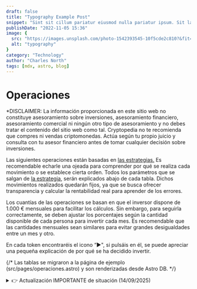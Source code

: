 ```yaml
---
draft: false
title: "Typography Example Post"
snippet: "Sint sit cillum pariatur eiusmod nulla pariatur ipsum. Sit laborum anim qui mollit tempor pariatur nisi minim dolor. Aliquip et adipisicing sit sit fugiat"
publishDate: "2022-11-05 15:36"
image: {
  src: "https://images.unsplash.com/photo-1542393545-10f5cde2c810?&fit=crop&w=430&h=240",
  alt: "typography"
}
category: "Technology"
author: "Charles North"
tags: [mdx, astro, blog]
---
```


<h1 class= "text-5xl font-bold text-center tracking-wide">Operaciones</h1>

<div class="prose prose-lg max-w-none mt-6 prose-h3:underline prose-p:text-justify text-justify">

<p class="text-red-500 no-underline tracking-tighter text-lg/6">*DISCLAIMER: La información proporcionada en este sitio web no constituye asesoramiento sobre inversiones, asesoramiento financiero, asesoramiento comercial ni ningún otro tipo de asesoramiento y no debes tratar el contenido del sitio web como tal. Cryptopedia no te recomienda que compres ni vendas criptomonedas. Actúa según tu propio juicio y consulta con tu asesor financiero antes de tomar cualquier decisión sobre inversiones.</p>

<p class="tracking-tight text-lg/6">Las siguientes operaciones están basadas en <a href="/estrategias" class="text-blue-500 underline">las estrategias.</a> Es recomendable echarle una ojeada para comprender por qué se realiza cada movimiento o se establece cierta orden. Todos los parámetros que se salgan de <a href="/estrategias/estrategia" class="text-blue-500 underline">la estrategia</a>, serán explicados abajo de cada tabla. Dichos movimientos realizados quedarán fijos, ya que se busca ofrecer transparencia y calcular la rentabilidad real para aprender de los errores.</p>

<p class="tracking-tight text-lg/6 italic">Los cuantías de las operaciones se basan en que el inversor dispone de 1.000 € mensuales para facilitar los cálculos. Sin embargo, para seguirla correctamente, <a class="bold">se deben ajustar los porcentajes según la cantidad disponible de cada persona para invertir cada mes.</a> Es recomendable que las cantidades mensuales sean similares para evitar grandes desigualdades entre un mes y otro.</p>

<p class="tracking-tight text-lg/6">En cada token encontraréis el icono “►", si pulsáis en él, se puede apreciar una pequeña explicación de por qué se ha decidido invertir.</p>

{/* Las tablas se migraron a la página de ejemplo (src/pages/operaciones.astro) y son renderizadas desde Astro DB. */}

<details class="mb-2">

  <a name="14-09"></a>

  <summary class="cursor-pointer text-red-500 text-lg font-semibold items-center ml-2 text-left">👉 Actualización IMPORTANTE de situación (14/09/2025)</summary>
  <div class="max-h-[36rem] overflow-y-auto p-4 border border-gray-200 rounded-xl text-[13px] sm:text-base md:text-lg shadow-lg mt-2">

  <p class="text-red-500 no-underline tracking-tighter text-lg/6 -mt-6">

#### <a class="underline text-lg md:text-xl">Resumen Píldora</a>

Han pasado 5 meses desde la última actualización y la página ha tenido poca actividad, pero **volvemos a ponernos serios con la operativa**.  

¿Qué ha ocurrido desde entonces?  

- **<a target="_blank" href="https://cryptopedia-com.web.app/operaciones#gold" class="text-blue-500 underline">El oro marcó nuevos máximos históricos</a>** (conviene vigilarlo por si repite grandes movimientos). Aunque su crecimiento se estabilizó, fue suficiente para impulsar a BTC a nuevos máximos y reducir su dominancia.  

- **<a target="_blank" href="https://cryptopedia-com.web.app/operaciones#M2-OK" class="text-blue-500 underline">La M2 también siguió subiendo</a>, aunque con menos fuerza**. Aun así, la bajada de 25 o 50 puntos básicos de esta semana por parte de la FED puede dar un empujón extra.  

- **<a target="_blank" href="https://cryptopedia-com.web.app/operaciones#ETH-OK" class="text-blue-500 underline">con ETH se cumplió lo esperado</a>: grandes rentabilidades**. Sin embargo, *la caída de la dominancia no viene de memecoins ni altcoins menores, que siguen teniendo bastante potencial.*  

**Entramos en una nueva fase.** Todavía *hay tiempo para acumular algunas alts y esperamos correcciones, pero empezamos a rotar hacia la búsqueda de oportunidades más concretas*. Este paso es crucial: **puede marcar la diferencia entre un mal rendimiento y uno increíble.**  

<details>
<summary class="cursor-pointer">👉 **TEXTO COMPLETO (14/09/2025)**</summary>

**<a class="text-[18px] sm:text-[1.4rem] md:text-[1.45rem] block text-center underline mt-8">Contexto macroeconómico:</a>**

<img src="https://i.ibb.co/F4m3tDZJ/tipos.png" alt="Bajada de tipos" class="my-4 mx-auto" />

En la imagen *se muestran los tipos de interés de los principales bancos centrales*. La destaco porque puede ser clave en las próximas semanas. Y aunque parte ya esté descontado, hay dos razones para vigilarlo:  

- **Una bajada de tipos aumenta el valor presente de las inversiones más arriesgadas** (con mayor rentabilidad exigida si se descuentan a un menor tipo de interés se vuelven más atractivas).  
- También **incrementa la liquidez hacia la renta variable, ya que depósitos y renta fija pública suelen rendir menos que la inflación**. Además, si los tipos vuelven a subir, el valor de la renta fija en el mercado secundario cae, lo que incentiva mover fondos hacia activos de más riesgo e incertidumbre.  

---

**<a class="text-[18px] sm:text-[1.4rem] md:text-[1.45rem] block text-center underline mt-8">Dominancia y Total 3:</a>**

<img src="https://i.ibb.co/7t7CW97B/btc-dominance.png" alt="BTC dominance" class="my-4 mx-auto" />

Tras más de 2 años de subida, **la dominancia de BTC bajó con fuerza este verano, <a target="_blank" href="https://cryptopedia-com.web.app/estrategias/estrategia#0-2" class="text-blue-500 underline">tal y como señalaba la estrategia</a>**. Lo normal es que la tendencia bajista continúe, aunque *a corto plazo BTC podría subir y con ello repuntar un poco la dominancia. Eso nos daría margen para movernos.*  

<img src="https://i.ibb.co/RkXtbjXm/Total-3.png" alt="Total3" class="my-4 mx-auto" />

El **Total3** (valor de todas las cryptos menos BTC y ETH) **subió, lo que es buena señal, pero sigue algo rezagado respecto a BTC**. A finales de 2024 estaba al mismo nivel que ahora, pero BTC todavía no había alcanzado los 100k $, y hoy ya cotiza un 20% por encima.  
A destacar: la fuerza de ETH, que desde finales de 2024 ha crecido más de un 30%.  

---

**<a class="text-[18px] sm:text-[1.4rem] md:text-[1.45rem] block text-center underline mt-8">COMIENZA LA ROTACIÓN !!!:</a>**

**Damos por casi imposible que la dominancia alcance <a target="_blank" href="https://cryptopedia-com.web.app/estrategias/estrategia#f1escalon3" class="text-blue-500 underline">el tercer escalón de subida</a>. Por eso, aunque creemos que seguimos en la <a target="_blank" href="https://cryptopedia-com.web.app/estrategias/estrategia#0-1" class="text-blue-500 underline">fase 1 (subida)</a>, ya nos preparamos con calma para <a target="_blank" href="https://cryptopedia-com.web.app/estrategias/estrategia#0-2" class="text-blue-500 underline">la fase 2 (bajada)</a>.** 

Nuestra estrategia será hacer **pequeñas operaciones y dejar muchas órdenes**. La clave está en aprovechar los BTC acumulados, que ahora funcionan como liquidez: *tenemos Euros, USDC y BTC listos para compras.*  
La gran pregunta es: **¿qué altcoins comprar y qué indicadores usar para decidirnos?**  

La respuesta combina **experiencia** (sin ella sería ir “como pollo sin cabeza”) y varios apoyos secundarios:  
- *Análisis técnico* (<a target="_blank" href="https://www.coingecko.com/" class="text-blue-500 underline">Coingecko</a>, <a target="_blank" href="https://coinmarketcap.com/" class="text-blue-500 underline">Coinmarketcap</a>)  
- *Fundamentales* (<a target="_blank" href="https://cryptorank.io/" class="text-blue-500 underline">Cryptorank</a>)  
- *Tokenomics* (<a target="_blank" href="https://tokenomist.ai/" class="text-blue-500 underline">Tokenomist</a>)  
- *Onchain* (<a target="_blank" href="https://tokenterminal.com/explorer" class="text-blue-500 underline">TokenTerminal</a>)  
- *Tendencias en redes sociales* (<a target="_blank" href="https://app.santiment.net/labs/trends/explore" class="text-blue-500 underline">Santiment/Trends</a>)  

Mis apuestas personales para esta rotación:  

- **LINK**: El oráculo que conecta datos reales con blockchains. Está en todos lados. No será la que más suba, pero es un valor seguro. Saldría a partir de 0,0005 BTC, aunque siempre mantendré algo.  
- **ADA**: Ecosistema en pleno desarrollo, con la ambición de superar a ETH. Una de mis favoritas junto a LINK. Creo que tiene potencial de llegar hasta 0,0000278 BTC, aunque también me quedaría con un pellizco  
- **HYPE**: Se trata de un protocolo descentralizado que permite realizar operaciones pidiendo prestado con garantías. Ha mostrado una gran robustez y es un síntoma claro de que las finanzas están empezando a cambiar para siempre
- **SUI**:  Este proyecto pretende democratizar el acceso y desarrollo de contratos inteligentes de una forma ágil y económica, cuenta con nombres importantes y está siendo muy potenciada desde Asia
- **XMR**: El “Bitcoin prohibido”. Si llegan restricciones o persecuciones, esta cripto sería líder en un escenario de control absoluto. (Aunque claro, Bitcoin seguiría funcionando). La mantendré siempre por lo que pueda ocurrir, pues con esta no busco rentabilidad, si no protección. 
- **ONDO**: Enfocada en la tokenización de activos, se encuentra muy bien posicionada al igual que LINK y podrá contar con grandes apoyos. Se encuentra en prácticamente mínimos históricos con respecto a BTC

Además, ya tenemos bastante ETH acumulado (a buen precio) y otras monedas de menor peso que conviene mantener.  

</details>

  <div class="text-left mt-20">
    <h2 class="text-2xl font-bold mt-6"><mark>(Antiguo) Actualización (16/04/2025)</mark></h2>
  </div>

    #### <a class="underline text-lg md:text-xl">Resumen Píldora</a>

    ⚠️ ***Nos encontramos ante un punto de inflexión en los mercados:*** La estrategia sigue siendo válida, pero <a target="_blank" href="https://x.com/DegenerateNews/status/1911481171453575231?t=V92aNWvL-5JekDazpsxjhQ&s=09" class="text-blue-500 underline">el nuevo paradigma de guerra de divisas está "redefiniendo las reglas del juego"</a>.
    
    Estamos entrando en una fase donde las divisas **pierden protagonismo frente a la necesidad urgente de proteger las industrias locales**. No es casualidad que el oro esté escalando con semejante agresividad.

    Nuestra respuesta será **aumentar la frecuencia de compras**, iniciando un proceso de acumulación más intensivo este mes. Sin embargo, lo haremos **con criterio y prudencia**, adaptándonos a las señales del mercado.

    <details>
    <summary class="cursor-pointer">👉 **TEXTO COMPLETO (16/04/2025 - Contenido bastante técnico)**</summary>

    **<a class="text-[18px] sm:text-[1.4rem] md:text-[1.45rem] block text-center underline mt-8">Situación actual y contexto breve:</a>**

    <img src="https://i.ibb.co/KzQ61jWt/gold-10-year-o-x-usd.png" alt="Oro 10 años" class="my-4 mx-auto" />

    Cómo vemos en la gráfica el precio del oro marca un nuevo record histórico cada día que pasa. Hoy sin ir más lejos ha subido 100$ (incrementando un 3% aproximadamente en un solo día, algo muy inusual). <a target="_blank" href="https://www.youtube.com/watch?v=DKXmDn93wEc" class="text-blue-500 underline">Lo que preocupa no es su precio, si no su tasa de crecimiento</a>. Básicamente ha aumentado su velocidad de crecimiento hasta ir demasiado rápido y esto es una alerta que deberíamos vigilar.

    No solo el oro está sufriendo rápidos movimientos rápidos. Concretamente el Dolar estadounidense ha bajado muy bruscamente frente a muchas divisas, mientras que el precio de los bonos también ha caído con fuerza.

    <a name="gold"></a>

    En mi opinión **<a target="_blank" href="https://youtu.be/TFICaqvGwC0?si=jdd_XUmptGv5o9wh" class="text-blue-500 underline">Bitcoin que es un activo estratégico va a comenzar a correlacionar con el oro</a>**, que siempre ha sido su competidor natural. Aunque últimamente los inversores lo habían considerado un activo técnologico <a target="_blank" href="https://lh7-rt.googleusercontent.com/docsz/AD_4nXdCszppejE8BZjrXK7uaxFMlZAH5royLq9ppz7KW7mlNEHyJMb9bI77HTkR0eJSNfuBMFl_rSjSgDbkWfwbxW6J3Onpe_VzWW8v96bGUin5hta9mcty7VYasuECNdXf9aTgjL5o9A?key=6pVw-oQObRgMRsTfS4uelkPh" class="text-blue-500 underline">(Vease la correlación con el Nasdaq)</a>.

    <a target="_blank" href="https://now.tufts.edu/2025/03/25/why-price-gold-so-high" class="text-blue-500 underline">El oro no vale prácticamente nada si no es reserva de valor o refugio de valor</a> (Su precio no depende apenas de sus usos orfebres o industriales). Es por ello que relacionamos su precio directamente con su uso como **activo real con su utilidad principal en la de reserva de valor**. En este sentido y esto algo de lo que ya <a href="/blog/bitcoin-porqué#reserva" class="text-blue-500 underline">se habló en el blog</a> Bitcoin en términos de coste es muy superior (mucho más barato) y por tanto mucho más útil como reserva de valor que es por lo que hay un serio deseo en estos momentos de inestabilidad política y diplomática.

    **<a target="_blank" href="https://vm.tiktok.com/ZNdFb4YDU/" class="text-[18px] sm:text-[1.4rem] md:text-[1.45rem] block text-center underline mt-8">¿Qué parece estar pasando? (Una ligera lección macroeconómica con tintes libertarios)</a>**

    ¿Conocéis el refrán "no viene el lobo hasta que llega"? Pues bien, parece que está llegando. Y no es necesariamente algo malo, sino simplemente **diferente**.

    **Aclaración: Los gobiernos tienen fuertes incentivos para mantener los tipos de interés lo más bajos posible**. Uno de los motivos principales detrás de la creación de Bitcoin fue precisamente ese. La inflación, aunque importante, suele preocuparles menos, sobre todo si consiguen disimular su verdadero impacto. De hecho, una inflación moderada ayuda a reducir el peso real de la deuda pública y, al mismo tiempo, los tipos bajos estimulan el empleo, algo que agrada a los votantes. El problema es que esto termina deteriorando la calidad del dinero que usamos.

    **El dinero no es un bien en sí**, porque no tiene valor intrínseco: es simplemente un papel o un apunte contable. **En realidad, es un activo financiero**: el pasivo de los bancos centrales. Para respaldarlo, estos bancos mantienen reservas, normalmente compuestas por deuda pública, divisas extranjeras y oro.

    En el contexto actual, donde cada país protege sus propios intereses, <a class="font-bold underline">surgen dos problemas clave:</a>

    - La **deuda pública es menos demandada por inversores extranjeros**, lo que complica su colocación.

    - **Las divisas extranjeras han perdido atractivo** como reserva.

    Por eso, **<a target="_blank" href="https://www.youtube.com/watch?v=4HlQk0khiYw&t=256s" class="text-blue-500 underline">el oro se perfila como la mejor alternativa</a>** para respaldar el pasivo de los bancos centrales y, al mismo tiempo, proteger el valor de los activos que tienen —es decir, la deuda pública. Por otro lado también permite a los ciudadanos protegerse se la bajada de tipos de interés que impulsan la actividad (o al menos ayuda a que no se deprima) con el coste de la potencial depreciación de las monedas y depósitos bancarios.

    Pero esto es solo la punta del iceberg. La situación se agrava cuando entra en juego el comercio internacional, que afecta directamente al empleo. Los gobiernos, con tal de protegerlo, están dispuestos a tolerar una mayor inflación, siempre que puedan hacerla parecer más baja de lo que es <a target="_blank" href="https://www.evobanco.com/ayuda/al-dia-con-EVO/finanzas/que-es-la-curva-de-phillips-y-que-explica/" class="text-blue-500 underline">(véase la curva de Phillips)</a>. Así, quienes mantengan su empleo y sus salarios podrán seguir consumiendo productos nacionales, evitando una caída drástica de la actividad económica, incluso si otras monedas se hubieran depreciado mucho frente a otras divisas.

    Por eso, aunque muchos gobernantes y burócratas ya lo harían por convicción y de manera discreta, ahora se ven obligados a **frenar una rápida apreciación de sus monedas frente al dólar estadounidense**. La manera más eficaz de lograrlo es mediante políticas que **debiliten sus divisas**, como la **bajada de los tipos de interés**. Esto desincentiva la entrada de capital extranjero, ya que los inversores buscan tipos reales más altos. Como resultado, la divisa se deprecia. **Un ejemplo cercano lo veremos mañana, cuando el BCE baje los tipos de interés**, aunque hoy Canadá haya optado por mantenerlos estables.

    <a name="M2-OK"></a>
    **<a class="text-[18px] sm:text-[1.4rem] md:text-[1.45rem] block text-center underline mt-8">Otra razón para ser alcistas: una correlación clara</a>**

    <img src="https://i.ibb.co/S7DDk0JJ/Captura-de-pantalla-2025-04-16-212753.jpg" alt="M2 VS BTC" class="my-4 mx-auto" />

    No entraremos en los matices de la M2, pero basta con decir que representa una buena aproximación de la cantidad de dinero en circulación. Como muestra el gráfico, esta cifra no deja de crecer, especialmente en los últimos meses, alcanzando ritmos que no veíamos desde 2020

    ¿Y cómo nos afecta? Desde 2013, cuando Bitcoin comenzó a estabilizarse y dejar de ser una curiosidad, su precio ha mostrado una fuerte correlación con la expansión de la M2. En el contexto actual —con riesgos laborales elevados y escaso margen para endurecer la política monetaria— **no parece probable que se reduzca la liquidez, lo cual favorece el entorno para Bitcoin**.

    **<a class="text-[18px] sm:text-[1.4rem] md:text-[1.45rem] block text-center underline mt-8">Mantenemos la estrategia, aunque cambian las circunstancias</a>**

    <img src="https://i.ibb.co/5xBnZwgd/Captura-de-pantalla-2025-04-16-204219.jpg" alt="1 ETH = ? BTC" class="my-4 mx-auto" />

    El contexto ha cambiado, y es clave entenderlo. La situación actual, donde **el oro gana peso frente al comercio global**, no beneficia especialmente a las bolsas. Tradicionalmente, hay una correlación negativa entre oro y renta variable, y **más gasto público o planes Next Generation no siempre soportará buenos beneficios empresariales**.

    En este escenario, **Bitcoin podría salir reforzado** como competidor directo del oro. En cambio, las otras criptomonedas con componente más empresarial pueden verse perjudicadas. Por eso, no sería sorprendente alcanzar el **<a href="/estrategias/estrategia#f1escalon3" class="text-blue-500 underline">tercer escalón de dominancia de BTC</a>** en las próximas semanas.

    <a name="ETH-OK"></a>
    **<a class="text-[14px] sm:text-[1.1rem] md:text-[1.15rem] underline mt-4 font-bold">Entonces ¿Ha sido un error la estrategia?</a>**

    Bajo mi punto de vista no. Y tampoco voy a pasar mis altcoins a BTC ya mismo.

    El objetivo de esta estrategia, desde el inicio de esta página, ha sido **superar la rentabilidad de BTC en el corto plazo**. Pongamos un escenario de ejemplo muy favorable para Bitcoin:

    - El oro sube con fuerza.
    - Los tipos de interés bajan ligeramente.
    - La bolsa se mantiene medianamente estable.

    En ese caso, si 1 ETH vuelve a valer 0.04 BTC (muy por debajo de los 0.08 que vimos en 2023 y de los 0.12 que vimos en 2017), a precio actuales habríamos duplicado nuestra rentabilidad solo con ETH. Y eso sin contar a ADA (con potencial de x3), FET (x5)... y otras.

    **<a class="text-[18px] sm:text-[1.4rem] md:text-[1.45rem] block text-center underline mt-8">Conclusiones fundamentales (16/04/2025)</a>**

    **No espero una debacle global inmediata, pero sí una transición complicada**, difícil de contener, especialmente en lo que respecta a la dinámica alcista del oro.
    
    Los gobiernos **no pueden permitirse un desplome del dólar frente a sus monedas**, porque perderían competitividad comercial (a menos que se lograra una alianza coordinada de todos los países excepto EE.UU., algo improbable en el corto plazo). No espero una autarquía generalizada, pero **la curva de Phillips se impone**, y es evidente que **los países priorizarán frenar el desempleo aunque con ello aumente la inflación. Esto lleva pasando milenios**.

    **<a class="text-[14px] sm:text-[1.1rem] md:text-[1.15rem] underline mt-4 font-bold">Plan de acción</a>**

    1. **Mantener la calma y seguir con la estrategia** imitando el comportamiento del oro. *Aumentar progresivamente las compras de BTC* a medida que el oro mantenga su senda alcista.

    2. **Seguir comprando altcoins**, evitando memecoins y low caps hasta que BTC supere sus máximos anteriores. *Esperando precios inferiores*, parece más factible que nunca <a href="/estrategias/estrategia#f1escalon3" class="text-blue-500 underline">el tercer escalón</a>.

    3. **Incrementar las compras mensuales hasta el 60% de lo disponible**, especialmente si los precios se mantienen estables. En caso de caídas significativas o si <a target="_blank" href="https://es.tradingview.com/symbols/BTC.D/" class="text-blue-500 underline">la dominancia de BTC</a> se dispara, se podría invertir hasta el 100% del capital mensual disponible, e incluso utilizar parte del acumulado en meses anteriores.
    </details>

    <div class="text-left mt-20">
      <h2 class="text-2xl font-bold mt-6"><mark>(Antiguo) Actualización (08/04/2025)</mark></h2>
    </div>

    #### <a class="underline text-lg md:text-xl">Resumen Píldora</a>

    Estamos cerca del límite superior <a href="/estrategias/estrategia#f1escalon2" class="text-blue-500 underline">del segundo escalón</a> en ETH, una zona atractiva para comprar Altcoins. La situación macro es incierta debido a los aranceles y la presión inflacionaria, lo que podría prolongar la corrección en las bolsas. Se esperan más caídas, pero BTC podría rebotar, reduciendo oportunidades en Altcoins. Es clave aprovechar las bajadas para acumular.

<details>
    <summary class="cursor-pointer">👉 **TEXTO COMPLETO (08/04/2025)**</summary>

    - **Evolución de <a href="/estrategias/estrategia" class="text-blue-500 underline">la estrategia</a>:**

    Aunque aún no hemos alcanzado el límite superior <a href="/estrategias/estrategia#f1escalon2" class="text-blue-500 underline">del segundo escalón</a>, nos encontramos muy cerca. Esta zona, especialmente entre los 1.252 y 900 $ por ETH, históricamente ha sido atractiva para adquirir Altcoins. Por debajo de esos niveles, el escenario se vuelve más incierto, con posibilidad de rebote débil y rumbo hacia <a href="/estrategias/estrategia#f1escalon3" class="text-blue-500 underline">el tercer escalón</a>, una zona en la que no se operará hasta alcanzar el último tramo.
      
    - **Respecto a la situación macro:**

    Los aranceles no benefician a nadie en el contexto actual, ya que reducen la eficiencia del comercio sin posibilidad de recuperación. Es probable que se llegue a acuerdos pronto, aunque todo apunta a un error estratégico de Trump. Además, con los buenos datos de empleo y la presión inflacionaria derivada de los aranceles, es poco probable que se produzcan bajadas de tipos de interés. En cuanto a las bolsas, la corrección ha sido rápida pero no especialmente profunda. Aún podría prolongarse, y estimo un posible rebote en el SP500 entre los 3.700 y 4.800 $.

    - **Conclusión:**

    Es probable que veamos más caídas en los próximos días o semanas. Sin embargo, BTC podría rebotar en cualquier momento hacia nuevos máximos, lo que reduciría <a target="_blank" href="https://es.tradingview.com/symbols/BTC.D/" class="text-blue-500 underline">la dominancia</a> y alejaría las oportunidades de compra en Altcoins, por este motivo es importante aprovechar las bajadas para acumular promediando el precio.
</details>  
    <div class="text-left mt-20">
      <h2 class="text-2xl font-bold mt-6"><mark>(Antiguo) Actualización (28/02/2025)</mark></h2>
    </div>

    #### <a class="underline text-lg md:text-xl">Resumen Píldora</a>
    
    Estamos en una situación de alta volatilidad, pero los indicadores que seguimos son positivos. Es más importante que nunca gestionar bien el riesgo. <a href="/estrategias/estrategia" class="text-blue-500 underline">la estrategia</a> sigue tal y cómo se planificó (aunque hay que vigilar zonas clave). Espero que BTC se encuentre entre los 64k$ y 90k$ en los próximos meses, es importante vigilar <a target="_blank" href="https://es.tradingview.com/symbols/BTC.D/" class="text-blue-500 underline">la dominancia</a>.   

<details>
    <summary class="cursor-pointer">👉 **TEXTO COMPLETO (28/02/2025)** *(Ante la situación actual, considero fundamental explicar con claridad las estrategias adoptadas y el panorama en el que nos encontramos:)*</summary>

    - **Visión alcista y gestión del riesgo:**
    
    Cada acción de Cryptopedia queda registrada de forma transparente y nada se manipula o borra.

    Mantengo una visión positiva a medio plazo, respaldada por indicadores clave como el hashrate global, las perspectivas de los tipos de interés y la entrada favorable de los ETF desde su creación. Dadas la volatilidad y el riesgo inherentes son elevados, hemos implementado ligeras medidas de cobertura —como el seguro de subida en BTC— para protegernos ante escenarios adversos a <a href="/estrategias/estrategia" class="text-blue-500 underline">la estrategia</a>. Más allá de ello, se han ido realizando pequeñas entradas parciales en función de la liquidez disponible, lo que ha permitido reservar de media el 85% de los fondos para aprovechar mejores oportunidades; estos movimientos se reflejan en una nueva tabla que se actualizará mensualmente fruto del % Gastado (operaciones realizadas) sobre el total disponible mensualmente "100 $ mensuales".

    - **Evolución de <a href="/estrategias/estrategia" class="text-blue-500 underline">la estrategia</a>:**
    
    Los resultados no realizados pueden mostrar rentabilidades negativas (la mayoría de compras están en perdidas), pero esto era parte del plan. Hemos completado exitosamente el <a href="/estrategias/estrategia#f1escalon1" class="text-blue-500 underline">primer y parte del segundo escalón de compra</a>, y las últimas adquisiciones han resultado ligeramente favorables frente a BTC, gracias a <a target="_blank" href="https://es.tradingview.com/symbols/BTC.D/" class="text-blue-500 underline">la disminución de su dominancia</a>. Para que las operaciones sigan siendo viables (escenario alcista al medio plazo), BTC no debería mantenerse por debajo de 75 k USD durante más de dos semanas ni por debajo de 64 k USD por más de cinco días; de ocurrir lo contrario, se trataría de una señal negativa que requeriría ajustar dicha estrategia.  Otro factor clave será el tiempo en el cual estemos por debajo de los 120, 150, 170k anhelados. Tenemos un margen de entre 10 a 30 meses para que suceda. Si finalmente se retrasa de esa fecha o nunca se da, obviamente habrá sido una estrategia perdedora.

    - **Perspectivas a corto plazo:**
    
    Las posiciones apalancadas y el comportamiento del mercado bursátil, dada su correlación con BTC, influirán en el próximo movimiento en el corto plazo. Aunque me mantengo cauto, considero poco probable que BTC caiga por debajo de 64 k USD, y existe la posibilidad de que retome niveles cercanos a 90 k USD. La resistencia observada en el <a href="/estrategias/estrategia#f1escalon2" class="text-blue-500 underline">segundo escalón de compras</a> ha representado una oportunidad favorable de entrada; su esperada superación podría impulsarnos con facilidad hacia <a href="/estrategias/estrategia#f1escalon3" class="text-blue-500 underline">el tercer escalón</a>, situación en la que las altcoins se verían en precios "muy baratos" al situarse lejos de sus mínimos históricos frente a BTC. Por ello, será fundamental seguir de cerca la evolución de este gráfico.
    
</details>  
    <div class="text-left mt-20">
      <h2 class="text-2xl font-bold mt-6"><mark>Primer comentario (03/02/2025)</mark></h2>
    </div>

    Para estrenar esta sección, os comentaré mi percepción actual del mercado y cómo estoy procediendo.

    De momento <a href="/estrategias/estrategia" class="text-blue-500 underline">la estrategia</a> se está cumpliendo y <a target="_blank" href="https://es.tradingview.com/symbols/BTC.D/" class="text-blue-500 underline">la dominancia</a> ya se ha situado sobre <a href="/estrategias/estrategia#f1escalon2" class="text-blue-500 underline">el segundo escalón</a>. Esta es una zona atractiva de compra de altcoins para aquellos que sean más alcistas con BTC en el corto plazo. En particular las operaciones están condicionada a que BTC sea alcista en el medio plazo.

    El siguiente objetivo es aprovechar la volatilidad para esperar que con suerte ETH vuelva a testear los 2.400 $. Aunque no esperamos que en los próximos días se situe en <a href="/estrategias/estrategia#f1escalon3" class="text-blue-500 underline">el tercer escalón</a> de compras, si que se pueden dar precios extraordinarios durante pequeños periodos de tiempo, dando una pequeña ventana de oportunidad a que las nuevas ordenes pendientes se ejecuten.
  </p>
</div>
  </details>
  
</div>